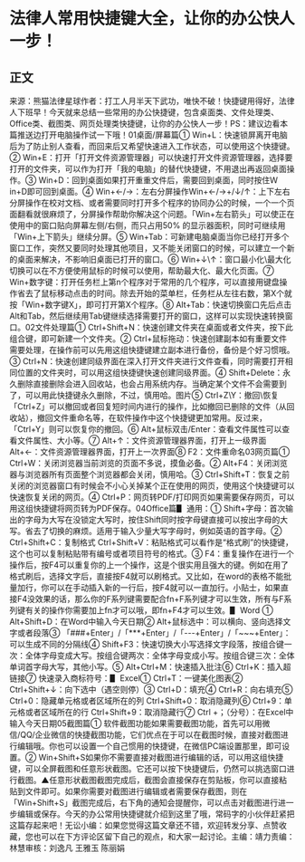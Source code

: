 # 法律人常用快捷键大全，让你的办公快人一步！
## 正文
来源：熊猫法律星球作者：打工人月半天下武功，唯快不破！快捷键用得好，法律人下班早！今天就来总结一些常用的办公快捷键，包含桌面类、文件处理类、Office类、截图类、网页处理类快捷键，让你的办公快人一步！PS：建议边看本篇推送边打开电脑操作试一下哦！01桌面/屏幕篇① Win+L：快速锁屏离开电脑后为了防止别人查看，而回来后又希望快速进入工作状态，可以使用这个快捷键。② Win+E：打开「打开文件资源管理器」可以快速打开文件资源管理器，选择要打开的文件夹，可以作为打开「我的电脑」的替代快捷键，不用退出再返回桌面操作。③ Win+D：回到桌面如果打开重重文件后，需要回到桌面，同时按住Ｗin+D即可回到桌面。④ Win+←/→：左右分屏操作Win+←/→+/↓/↑：上下左右分屏操作在校对文档、或者需要同时打开多个程序的协同办公的时候，一个一个页面翻看就很麻烦了，分屏操作帮助你解决这个问题。「Win+左右箭头」可以使正在使用中的窗口贴向屏幕左侧/右侧，而只占用50% 的显示器面积，同时可继续用「Win+上下箭头」继续分屏。⑤ Win+Tab：可新建电脑桌面当你已经打开多个窗口工作，突然又要同时处理其他项目，又不能关闭窗口的时候，可以建立一个新的桌面来解决，不影响旧桌面已打开的窗口。⑥ Win+↓\↑：窗口最小化\最大化切换可以在不方便使用鼠标的时候可以使用，帮助最大化、最大化页面。⑦ Win+数字键：打开任务栏上第n个程序对于常用的几个程序，可以直接用键盘操作省去了鼠标移动点击的时间。除去开始的菜单栏，任务栏从左往右数，第X个就按「Win+数字键X」，即可打开第X个程序。⑧ Alt+Tab：快速切换窗口先后点击Alt和Tab，然后继续用Tab键继续选择需要打开的窗口，这样可以实现快速转换窗口。02文件处理篇① Ctrl+Shift+N：快速创建文件夹在桌面或者文件夹，按下此组合键，即可新建一个文件夹。② Ctrl+鼠标拖动：快速创建副本如有重要文件需要处理，在操作前可以先用这组快捷键建立副本进行备份，备份是个好习惯哦。③ Ctrl+N：快速创建同级界面在深入打开文件夹进行文件查看，同时需要打开相同位置的文件夹时，可以用这组快捷键快速创建同级界面。④ Shift+Delete：永久删除直接删除会进入回收站，也会占用系统内存。当确定某个文件不会需要到了，可以用此快捷键永久删除，不过，慎用哈。图片⑤ Ctrl+Z\Y：撤回\恢复「Ctrl+Z」可以撤回或者回复短时间内进行的操作，比如撤回已删除的文件（从回收站），撤回文件重命名等，在软件操作中这个快捷键更加常用。反过来，「Ctrl+Y」则可以恢复你的撤回。⑥ Alt+鼠标双击/Enter：查看文件属性可以查看文件属性、大小等。⑦ Alt+↑：文件资源管理器界面，打开上一级界面Alt+←：文件资源管理器界面，打开上一次界面⑧ F2：文件重命名03网页篇① Ctrl+W：关闭浏览器当前浏览的页面不多说，摸鱼必备。② Alt+F4：关闭浏览器与浏览器所有页面整个浏览器都会关闭，慎用哈。③ Ctrl+Shift+T：恢复之前关闭的浏览器窗口有时候会不小心关掉某个正在使用的网页，使用这个快捷键可以快速恢复关闭的网页。④ Ctrl+P：网页转PDF/打印网页如果需要保存网页，可以用这组快捷键将网页转为PDF保存。04Office篇▋ 通用：① Shift+字母：首次输出的字母为大写在没锁定大写时，按住Shift同时按字母键直接可以按出字母的大写。省去了切换的麻烦。适用于输入少量大写字母时，例如英语的首字母。② Ctrl+Shift+C：复制格式    Ctrl+Shift+V：粘贴格式可以看作是“格式刷”的快捷键，这个也可以复制粘贴带有编号或者项目符号的格式。③ F4：重复操作在进行一个操作后，按F4可以重复你的上一个操作，这是个很实用且强大的键。例如在用了格式刷后，选择文字后，直接按F4就可以刷格式。又比如，在word的表格不能批量加行，你可以在手动插入新的一行后，按F4就可以一直加行。小贴士，如果直接F4没效果的话，那么你的F系列键需要配合fn+F系列键才可以生效，所有与F系列键有关的操作你需要加上fn才可以哦，即fn+F4才可以生效。▋ Word ① Alt+Shift+D：在Word中输入今天日期② Alt+鼠标选中：可以横向、竖向选择文字或者段落③ 「###+Enter」/「***+Enter」/「---+Enter」/「~~~+Enter」：可以生成不同的分隔线④ Shift+F3：快速切换大小写选择文字段落，按组合键一次：全体字母变成大写。按组合键两次：全体字母变成小写。按组合键三次：全体单词首字母大写，其他小写。⑤ Alt+Ctrl+M：快速插入批注⑥ Ctrl+K：插入超链接⑦ 快速录入商标符号：▋ Excel① Ctrl+T：一键美化图表② Ctrl+Shift+↓：向下选中（遇空则停）③ Ctrl+D：填充④ Ctrl+R：向右填充⑤ Ctrl+0：隐藏单元格或者区域所在的列    Ctrl+Shift+0：取消隐藏列⑥ Ctrl+9：单元格或者区域所在的行    Ctrl+Shift+9：取消隐藏行⑦ Ctrl +；（分号）：在Excel中输入今天日期05截图篇① 软件截图功能如果需要截图功能，首先可以用微信/QQ/企业微信的快捷截图功能，它们优点在于可以在截图时候，直接对截图进行编辑哦。你也可以设置一个自己惯用的快捷键，在微信PC端设置那里，即可设置。② Win+Shift+S如果你不需要直接对截图进行编辑的话，可以用这组快捷键，可以全屏截图和任意形状截图。它还可以按下快捷键后，仍然可以挑选窗口进行截图。▲任意形状截图截图完成后，截图会直接保存在剪贴板，你可以直接粘贴到文件即可。如果你需要对截图进行编辑或者需要保存截图，则在「Win+Shift+S」截图完成后，右下角的通知会提醒你，可以点击对截图进行进一步编辑或保存。今天的办公常用快捷键就介绍到这里了哦，常码字的小伙伴赶紧把这篇存起来吧！无讼小编：如果您觉得这篇文章还不错，欢迎转发分享、点赞收藏，您也可以在下方评论区留下自己的观点，和大家一起讨论。主编：靖力责编：林慧审核：刘逸凡 王雅玉 陈丽娟 